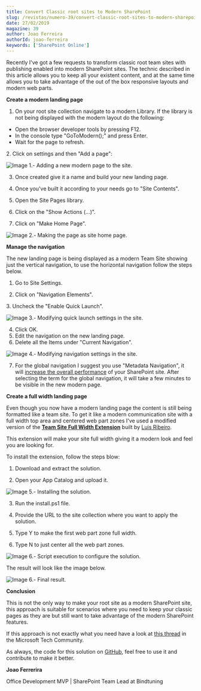 ```yaml
---
title: Convert Classic root sites to Modern SharePoint
slug: /revistas/numero-39/convert-classic-root-sites-to-modern-sharepoint
date: 27/02/2019
magazine: 39
author: Joao Ferreira
authorId: joao-ferreira
keywords: ['SharePoint Online']
---
```






Recently I've got a few requests to transform classic root team sites with publishing enabled into modern SharePoint sites. The technic described in this article allows you to keep all your existent content, and at the same time allows you to take advantage of the out of the box responsive layouts and modern web parts.

**Create a modern landing page**

1. On your root site collection navigate to a modern Library. If the library is not being displayed with the modern layout do the following:

- Open the browser developer tools by pressing F12.
- In the console type "GoToModern();" and press Enter.
- Wait for the page to refresh.

​2. Click on settings and then "Add a page":

![Image 1.- Adding a new modern page to the site.](../../../images/numero39/convert-classic-root-sites-to-modern-sharepoint/image1.png)

3. Once created give it a name and build your new landing page.

4. Once you've built it according to your needs go to "Site Contents".

5. Open the Site Pages library.

6. Click on the "Show Actions (…)".

7. Click on "Make Home Page".​

![Image 2.- Making the page as site home page.](../../../images/numero39/convert-classic-root-sites-to-modern-sharepoint/image2.png)



**Manage the navigation**

The new landing page is being displayed as a modern Team Site showing just the vertical navigation, to use the horizontal navigation follow the steps below.

1. Go to Site Settings.

2. Click on "Navigation Elements".

3. Uncheck the "Enable Quick Launch".

![Image 3.- Modifying quick launch settings in the site.](../../../images/numero39/convert-classic-root-sites-to-modern-sharepoint/image3.png)


4. Click OK.
5. Edit the navigation on the new landing page.
6. Delete all the Items under "Current Navigation".

![Image 4.- Modifying navigation settings in the site.](../../../images/numero39/convert-classic-root-sites-to-modern-sharepoint/image4.png)

7. For the global navigation I suggest you use "Metadata Navigation", it will [increase the overall performance](https://docs.microsoft.com/en-us/office365/enterprise/navigation-options-for-sharepoint-online) of your SharePoint site. After selecting the term for the global navigation, it will take a few minutes to be visible in the new modern page.

**Create a full width landing page**

Even though you now have a modern landing page the content is still being formatted like a team site. To get it like a modern communication site with a full width top area and centered web part zones I've used a modified version of the [**Team Site Full Width Extension**](https://devscopeninjas.azurewebsites.net/2018/12/28/make-your-team-site-look-like-a-communication-site/) built by [Luis Ribeiro](https://twitter.com/Luis_Ribeiro_PT).

This extension will make your site full width giving it a modern look and feel you are looking for.

To install the extension, follow the steps blow:

1. Download and extract the solution.

2. Open your App Catalog and upload it.

![Image 5.- Installing the solution.](../../../images/numero39/convert-classic-root-sites-to-modern-sharepoint/image5.png)

3. Run the install.ps1 file.

4. Provide the URL to the site collection where you want to apply the solution.

5. Type Y to make the first web part zone full width.

6. Type N to just center all the web part zones.

![Image 6.- Script execution to configure the solution.](../../../images/numero39/convert-classic-root-sites-to-modern-sharepoint/image6.png)

The result will look like the image below.

![Image 6.- Final result.](../../../images/numero39/convert-classic-root-sites-to-modern-sharepoint/image7.png)

**Conclusion**

This is not the only way to make your root site as a modern SharePoint site, this approach is suitable for scenarios where you need to keep your classic pages as they are but still want to take advantage of the modern SharePoint features.

If this approach is not exactly what you need have a look at [this thread](https://techcommunity.microsoft.com/t5/SharePoint/Approaches-to-convert-the-built-in-root-site-collection-into-a/td-p/290489) in the Microsoft Tech Community.

As always, the code for this solution on [GitHub](https://github.com/joaoferreira/dvs-spfx-extensions), feel free to use it and contribute to make it better.



**Joao Ferrerira**

Office Development MVP | SharePoint Team Lead at Bindtuning

 
 
